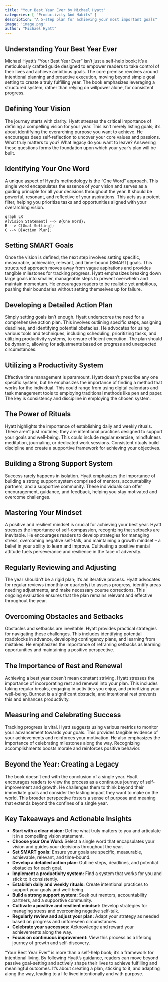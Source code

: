 ```yaml
---
title: "Your Best Year Ever by Michael Hyatt"
categories: [ "Productivity And Habits" ]
description: "A 5-step plan for achieving your most important goals"
image: 'image.png'
author: "Michael Hyatt"
---
```

## Understanding Your Best Year Ever

Michael Hyatt's "Your Best Year Ever" isn't just a self-help book; it's a meticulously crafted guide designed to empower readers to take control of their lives and achieve ambitious goals.  The core premise revolves around intentional planning and proactive execution, moving beyond simple goal setting to create a truly fulfilling year.  The book emphasizes leveraging a structured system, rather than relying on willpower alone, for consistent progress.

## Defining Your Vision

The journey starts with clarity.  Hyatt stresses the critical importance of defining a compelling vision for your year. This isn't merely listing goals; it's about identifying the overarching purpose you want to achieve.  He encourages deep self-reflection to uncover your core values and passions.  What truly matters to you? What legacy do you want to leave? Answering these questions forms the foundation upon which your year's plan will be built.


## Identifying Your One Word

A unique aspect of Hyatt's methodology is the "One Word" approach.  This single word encapsulates the essence of your vision and serves as a guiding principle for all your decisions throughout the year. It should be powerful, resonant, and reflective of your aspirations. This acts as a potent filter, helping you prioritize tasks and opportunities aligned with your overarching vision.

```mermaid
graph LR
A[Vision Statement] --> B{One Word};
B --> C[Goal Setting];
C --> D[Action Plan];
```

## Setting SMART Goals

Once the vision is defined, the next step involves setting specific, measurable, achievable, relevant, and time-bound (SMART) goals.  This structured approach moves away from vague aspirations and provides tangible milestones for tracking progress.  Hyatt emphasizes breaking down large goals into smaller, manageable steps to prevent overwhelm and maintain momentum.  He encourages readers to be realistic yet ambitious, pushing their boundaries without setting themselves up for failure.

## Developing a Detailed Action Plan

Simply setting goals isn't enough. Hyatt underscores the need for a comprehensive action plan.  This involves outlining specific steps, assigning deadlines, and identifying potential obstacles.  He advocates for using various tools and techniques, including scheduling, prioritizing tasks, and utilizing productivity systems, to ensure efficient execution.  The plan should be dynamic, allowing for adjustments based on progress and unexpected circumstances.


## Utilizing a Productivity System

Effective time management is paramount.  Hyatt doesn't prescribe any one specific system, but he emphasizes the importance of finding a method that works for the individual. This could range from using digital calendars and task management tools to employing traditional methods like pen and paper.  The key is consistency and discipline in employing the chosen system.

## The Power of Rituals

Hyatt highlights the importance of establishing daily and weekly rituals. These aren’t just routines; they are intentional practices designed to support your goals and well-being.  This could include regular exercise, mindfulness meditation, journaling, or dedicated work sessions.  Consistent rituals build discipline and create a supportive framework for achieving your objectives.


##  Building a Strong Support System

Success rarely happens in isolation.  Hyatt emphasizes the importance of building a strong support system comprised of mentors, accountability partners, and a supportive community.  These individuals can offer encouragement, guidance, and feedback, helping you stay motivated and overcome challenges.


## Mastering Your Mindset

A positive and resilient mindset is crucial for achieving your best year.  Hyatt stresses the importance of self-compassion, recognizing that setbacks are inevitable.  He encourages readers to develop strategies for managing stress, overcoming negative self-talk, and maintaining a growth mindset – a belief in your ability to learn and improve.  Cultivating a positive mental attitude fuels perseverance and resilience in the face of adversity.


## Regularly Reviewing and Adjusting

The year shouldn't be a rigid plan; it's an iterative process. Hyatt advocates for regular reviews (monthly or quarterly) to assess progress, identify areas needing adjustments, and make necessary course corrections.  This ongoing evaluation ensures that the plan remains relevant and effective throughout the year.


##  Overcoming Obstacles and Setbacks

Obstacles and setbacks are inevitable.  Hyatt provides practical strategies for navigating these challenges. This includes identifying potential roadblocks in advance, developing contingency plans, and learning from mistakes.  He emphasizes the importance of reframing setbacks as learning opportunities and maintaining a positive perspective.


## The Importance of Rest and Renewal

Achieving a best year doesn’t mean constant striving.  Hyatt stresses the importance of incorporating rest and renewal into your plan.  This includes taking regular breaks, engaging in activities you enjoy, and prioritizing your well-being.  Burnout is a significant obstacle, and intentional rest prevents this and enhances productivity.

##  Measuring and Celebrating Success

Tracking progress is vital.  Hyatt suggests using various metrics to monitor your advancement towards your goals.  This provides tangible evidence of your achievements and reinforces your motivation.  He also emphasizes the importance of celebrating milestones along the way.  Recognizing accomplishments boosts morale and reinforces positive behavior.


##  Beyond the Year: Creating a Legacy

The book doesn't end with the conclusion of a single year.  Hyatt encourages readers to view the process as a continuous journey of self-improvement and growth.  He challenges them to think beyond their immediate goals and consider the lasting impact they want to make on the world.  This broader perspective fosters a sense of purpose and meaning that extends beyond the confines of a single year.



## Key Takeaways and Actionable Insights

* **Start with a clear vision:**  Define what truly matters to you and articulate it in a compelling vision statement.
* **Choose your One Word:**  Select a single word that encapsulates your vision and guides your decisions throughout the year.
* **Set SMART goals:** Ensure your goals are specific, measurable, achievable, relevant, and time-bound.
* **Develop a detailed action plan:** Outline steps, deadlines, and potential obstacles for each goal.
* **Implement a productivity system:**  Find a system that works for you and stick to it consistently.
* **Establish daily and weekly rituals:**  Create intentional practices to support your goals and well-being.
* **Build a strong support system:**  Seek out mentors, accountability partners, and a supportive community.
* **Cultivate a positive and resilient mindset:**  Develop strategies for managing stress and overcoming negative self-talk.
* **Regularly review and adjust your plan:**  Adapt your strategy as needed based on progress and unforeseen circumstances.
* **Celebrate your successes:**  Acknowledge and reward your achievements along the way.
* **Focus on continuous improvement:**  View this process as a lifelong journey of growth and self-discovery.

"Your Best Year Ever" is more than a self-help book; it's a framework for intentional living. By following Hyatt’s guidance, readers can move beyond passive goal-setting and actively shape their lives to achieve fulfilling and meaningful outcomes.  It's about creating a plan, sticking to it, and adapting along the way, leading to a life lived intentionally and with purpose.

